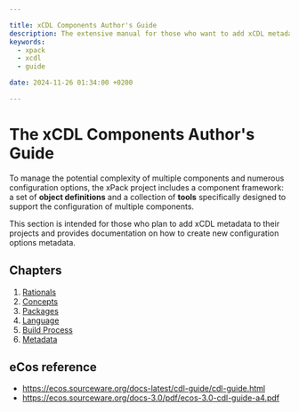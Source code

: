 ```yaml
---

title: xCDL Components Author's Guide
description: The extensive manual for those who want to add xCDL metadata to projects
keywords:
  - xpack
  - xcdl
  - guide

date: 2024-11-26 01:34:00 +0200

---
```


# The xCDL Components Author's Guide

To manage the potential complexity of multiple components and numerous configuration options, the xPack project includes a component framework: a set of **object definitions** and a collection of **tools** specifically designed to support the configuration of multiple components.

This section is intended for those who plan to add xCDL metadata to their projects and provides documentation on how to create new configuration options metadata.

## Chapters

1. [Rationals](./rationals/)
1. [Concepts](./concepts/)
1. [Packages](./packages/)
1. [Language](./language/)
1. [Build Process](./build-process/)
1. [Metadata](../metadata/)

## eCos reference

- https://ecos.sourceware.org/docs-latest/cdl-guide/cdl-guide.html
- https://ecos.sourceware.org/docs-3.0/pdf/ecos-3.0-cdl-guide-a4.pdf

